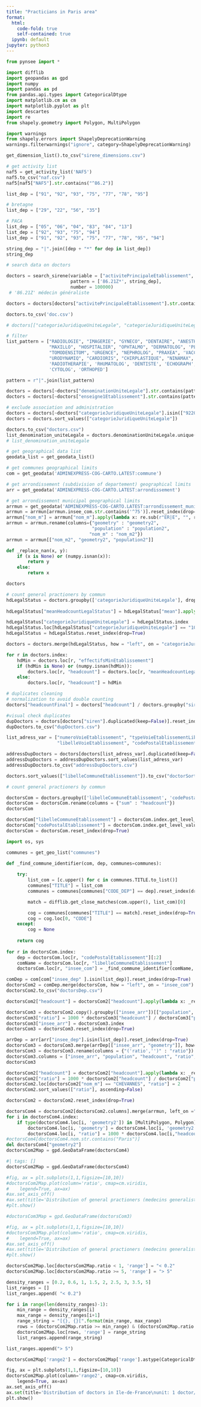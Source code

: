 ```yaml
---
title: "Practicians in Paris area"
format:
  html:
    code-fold: true
    self-contained: true
  ipynb: default
jupyter: python3
---
```


```python
from pynsee import *

import difflib
import geopandas as gpd
import numpy
import pandas as pd
from pandas.api.types import CategoricalDtype
import matplotlib.cm as cm
import matplotlib.pyplot as plt
import descartes
import re
from shapely.geometry import Polygon, MultiPolygon
```

```python
import warnings
from shapely.errors import ShapelyDeprecationWarning
warnings.filterwarnings("ignore", category=ShapelyDeprecationWarning)
```

```python
get_dimension_list().to_csv("sirene_dimensions.csv")
```

```python
# get activity list
naf5 = get_activity_list('NAF5')
naf5.to_csv("naf.csv")
naf5[naf5["NAF5"].str.contains("^86.2")]
```

```python
list_dep = ["91", "92", "93", "75", "77", "78", "95"]

# bretagne
list_dep = ["29", "22", "56", "35"]

# PACA
list_dep = ["05", "06", "04", "83", "84", "13"]
list_dep = ["92", "93", "75", "94"]
list_dep = ["91", "92", "93", "75", "77", "78", "95", "94"]

string_dep = "|".join([dep + "*" for dep in list_dep])
string_dep
```

```python
# search data on doctors

doctors = search_sirene(variable = ["activitePrincipaleEtablissement", "codePostalEtablissement"],
                        pattern = ['86.21Z*', string_dep],
                        number = 100000)
 # '86.21Z' médecin généraliste

doctors = doctors[doctors["activitePrincipaleEtablissement"].str.contains("^86.21Z")].reset_index(drop=True)
```

```python
doctors.to_csv('doc.csv')
```

```python
# doctors[["categorieJuridiqueUniteLegale", "categorieJuridiqueUniteLegaleLibelle"]].drop_duplicates()
```

```python
# filter
list_pattern = ["RADIOLOGIE", "IMAGERIE", "GYNECO", "DENTAIRE", "ANESTHES", 'P.M.I', 'INFANTILE', 'CARDIOLOG',
                "MAXILLO", "HOSPITALIER", "OPHTALMO", "DERMATOLOG", 'PLANIFICATION', 'MAIRIE', 'THORACIQUE',
                "TOMODENSITOM", "URGENCE", "NEPHROLOG", "PRAXEA", 'VACCINATION', 'SCOLAIRE', 'CANCER', 'STOMATOLO',
                "URODYNAMIQ", "CARDIORIS", "CHIRPLASTIQUE", "NINAMAX", "CICOF", 'MATERNELLE', 'DIALYSE',
                'RADIOTHERAPIE', 'RHUMATOLOG', 'DENTISTE', 'ECHOGRAPH', 'PATHOLOG', 'CHIRURGIE', 'ESTHETIQ',
                'CYTOLOG', 'ORTHOPED']

pattern = r"|".join(list_pattern)
```

```python
doctors = doctors[~doctors["denominationUniteLegale"].str.contains(pattern, regex=True, na=False)].reset_index(drop=True)
doctors = doctors[~doctors["enseigne1Etablissement"].str.contains(pattern, regex=True, na=False)].reset_index(drop=True)

# exclude association and administration
doctors = doctors[~doctors["categorieJuridiqueUniteLegale"].isin(["9220", "7220"])].reset_index(drop=True)
doctors = doctors.sort_values(["categorieJuridiqueUniteLegale"])

doctors.to_csv("doctors.csv")
list_denomination_uniteLegale = doctors.denominationUniteLegale.unique()
# list_denomination_uniteLegale                 
```

```python
# get geographical data list
geodata_list = get_geodata_list()

# get communes geographical limits
com = get_geodata('ADMINEXPRESS-COG-CARTO.LATEST:commune')

# get arrondissement (subdivision of departement) geographical limits
arr = get_geodata('ADMINEXPRESS-COG-CARTO.LATEST:arrondissement')
```

```python
# get arrondissement municipal geographical limits
arrmun = get_geodata('ADMINEXPRESS-COG-CARTO.LATEST:arrondissement_municipal')
arrmun = arrmun[arrmun.insee_com.str.contains('^75')].reset_index(drop=True)
arrmun["nom_m"] = arrmun["nom_m"].apply(lambda x: re.sub(r"ER|E", "", re.sub(" ARRONDISSEMENT", "", x)))
arrmun = arrmun.rename(columns={"geometry" : "geometry2",
                                "population" : "population2",
                               "nom_m" : "nom_m2"})
arrmun = arrmun[["nom_m2", "geometry2", "population2"]]
```

```python
def _replace_nan(x, y):
    if (x is None) or (numpy.isnan(x)):
        return y
    else:
        return x
```

```python
doctors
```

```python
# count general practioners by commun
hdLegalStatus = doctors.groupby(['categorieJuridiqueUniteLegale'], dropna=True)['effectifsMinEtablissement'].agg(['mean', "count"])
   
hdLegalStatus["meanHeadcountLegalStatus"] = hdLegalStatus["mean"].apply(lambda x: _replace_nan(x, 1))

hdLegalStatus["categorieJuridiqueUniteLegale"] = hdLegalStatus.index
hdLegalStatus.loc[hdLegalStatus["categorieJuridiqueUniteLegale"] == "1000", "meanHeadcountLegalStatus"] = 1
hdLegalStatus = hdLegalStatus.reset_index(drop=True)

doctors = doctors.merge(hdLegalStatus, how = "left", on = "categorieJuridiqueUniteLegale").reset_index(drop=True)

for r in doctors.index:
    hdMin = doctors.loc[r, "effectifsMinEtablissement"]
    if (hdMin is None) or (numpy.isnan(hdMin)):
        doctors.loc[r, "headcount"] = doctors.loc[r, "meanHeadcountLegalStatus"]
    else:
        doctors.loc[r, "headcount"] = hdMin
```

```python
# duplicates cleaning
# normalization to avoid double counting
doctors["headcountFinal"] = doctors["headcount"] / doctors.groupby("siren", dropna=True)["headcount"].transform("sum")

#visual check duplicates
dupDoctors = doctors[doctors["siren"].duplicated(keep=False)].reset_index(drop=True)
dupDoctors.to_csv("dupDoctors.csv")

list_adress_var = ["numeroVoieEtablissement", "typeVoieEtablissementLibelle", 
                   "libelleVoieEtablissement", "codePostalEtablissement", "libelleCommuneEtablissement"]

addressDupDoctors = doctors[doctors[list_adress_var].duplicated(keep=False)].reset_index(drop=True)
addressDupDoctors = addressDupDoctors.sort_values(list_adress_var)
addressDupDoctors.to_csv("addressDupDoctors.csv")
```

```python
doctors.sort_values(["libelleCommuneEtablissement"]).to_csv("doctorSortedCom.csv")
```

```python
# count general practioners by commun

doctorsCom = doctors.groupby(['libelleCommuneEtablissement', 'codePostalEtablissement'])['headcountFinal'].agg(['sum'])
doctorsCom = doctorsCom.rename(columns = {"sum" : "headcount"})
doctorsCom
```

```python
doctorsCom["libelleCommuneEtablissement"] = doctorsCom.index.get_level_values("libelleCommuneEtablissement")
doctorsCom["codePostalEtablissement"] = doctorsCom.index.get_level_values("codePostalEtablissement")
doctorsCom = doctorsCom.reset_index(drop=True)
```

```python
import os, sys 

communes = get_geo_list("communes")

def _find_commune_identifier(com, dep, communes=communes):
    
    try:
        list_com = [c.upper() for c in communes.TITLE.to_list()]    
        communes["TITLE"] = list_com    
        communes = communes[communes["CODE_DEP"] == dep].reset_index(drop=True)

        match = difflib.get_close_matches(com.upper(), list_com)[0]

        cog = communes[communes["TITLE"] == match].reset_index(drop=True)
        cog = cog.loc[0, "CODE"]
    except:
        cog = None
    
    return cog      
  
for r in doctorsCom.index:
    dep = doctorsCom.loc[r, "codePostalEtablissement"][:2]
    comName = doctorsCom.loc[r, "libelleCommuneEtablissement"]
    doctorsCom.loc[r, "insee_com"] = _find_commune_identifier(comName, dep)
```

```python
comDep = com[com["insee_dep" ].isin(list_dep)].reset_index(drop=True)
doctorsCom2 = comDep.merge(doctorsCom, how = "left", on = "insee_com")
doctorsCom2.to_csv("doctorsDep.csv")
```

```python
doctorsCom2["headcount"] = doctorsCom2["headcount"].apply(lambda x: _replace_nan(x, 0))

doctorsCom3 = doctorsCom2.copy().groupby(["insee_arr"])[["population", "headcount"]].agg(["sum"])
doctorsCom3["ratio"] = 1000 * doctorsCom3["headcount"] / doctorsCom3["population"]
doctorsCom3["insee_arr"] = doctorsCom3.index
doctorsCom3 = doctorsCom3.reset_index(drop=True)

arrDep = arr[arr["insee_dep"].isin(list_dep)].reset_index(drop=True)
doctorsCom3 = doctorsCom3.merge(arrDep[["insee_arr", "geometry"]], how= "left", on = "insee_arr")
doctorsCom3 = doctorsCom3.rename(columns = {"('ratio','')" : "ratio"})
doctorsCom3.columns = ["insee_arr", "population", "headcount", "ratio", "insee_arr2", "geometry"]
doctorsCom3
```

```python
doctorsCom2["headcount"] = doctorsCom2["headcount"].apply(lambda x: _replace_nan(x, 0))
doctorsCom2["ratio"] = 1000 * doctorsCom2["headcount"] / doctorsCom2["population"]
doctorsCom2.loc[doctorsCom2["nom_m"] == "CHEVANNES", "ratio"] = 2
doctorsCom2.sort_values(["ratio"], ascending=False)
```

```python
doctorsCom2 = doctorsCom2.reset_index(drop=True)

doctorsCom4 = doctorsCom2[doctorsCom2.columns].merge(arrmun, left_on ="libelleCommuneEtablissement", right_on="nom_m2", how="left")
for i in doctorsCom4.index:
    if type(doctorsCom4.loc[i, 'geometry2']) in [MultiPolygon, Polygon]:
        doctorsCom4.loc[i, 'geometry'] = doctorsCom4.loc[i, 'geometry2']
        doctorsCom4.loc[i, "ratio"] = 1000 * doctorsCom4.loc[i,"headcount"] / doctorsCom4.loc[i,"population2"]
#octorsCom4[doctorsCom4.nom.str.contains("Paris")]
del doctorsCom4["geometry2"]
doctorsCom2Map = gpd.GeoDataFrame(doctorsCom4)
```

```python
#| tags: []
doctorsCom2Map = gpd.GeoDataFrame(doctorsCom4)

#fig, ax = plt.subplots(1,1,figsize=[10,10])
#doctorsCom2Map.plot(column='ratio', cmap=cm.viridis,
#    legend=True, ax=ax)
#ax.set_axis_off()
#ax.set(title='Distribution of general practioners (medecins generalistes) in France')
#plt.show()
```

```python
#doctorsCom3Map = gpd.GeoDataFrame(doctorsCom3)

#fig, ax = plt.subplots(1,1,figsize=[10,10])
#doctorsCom3Map.plot(column='ratio', cmap=cm.viridis,
#    legend=True, ax=ax)
#ax.set_axis_off()
#ax.set(title='Distribution of general practioners (medecins generalistes) in France')
#plt.show()
```

```python

doctorsCom2Map.loc[doctorsCom2Map.ratio < 1, 'range'] = "< 0.2"
doctorsCom2Map.loc[doctorsCom2Map.ratio >= 5, 'range'] = "> 5"

density_ranges = [0.2, 0.6, 1, 1.5, 2, 2.5, 3, 3.5, 5]
list_ranges = []
list_ranges.append( "< 0.2")

for i in range(len(density_ranges)-1):
    min_range = density_ranges[i]
    max_range = density_ranges[i+1]
    range_string = "[{}, {}[".format(min_range, max_range)
    rows = (doctorsCom2Map.ratio >= min_range) & (doctorsCom2Map.ratio < max_range)
    doctorsCom2Map.loc[rows, 'range'] = range_string
    list_ranges.append(range_string)

list_ranges.append("> 5")

doctorsCom2Map['range2'] = doctorsCom2Map['range'].astype(CategoricalDtype(categories=list_ranges, ordered=True))
```

```python
fig, ax = plt.subplots(1,1,figsize=[10,10])
doctorsCom2Map.plot(column='range2', cmap=cm.viridis,
    legend=True, ax=ax)
ax.set_axis_off()
ax.set(title='Distribution of doctors in Ile-de-France\nunit: 1 doctor/ 1000 inhabitants')
plt.show()
```

